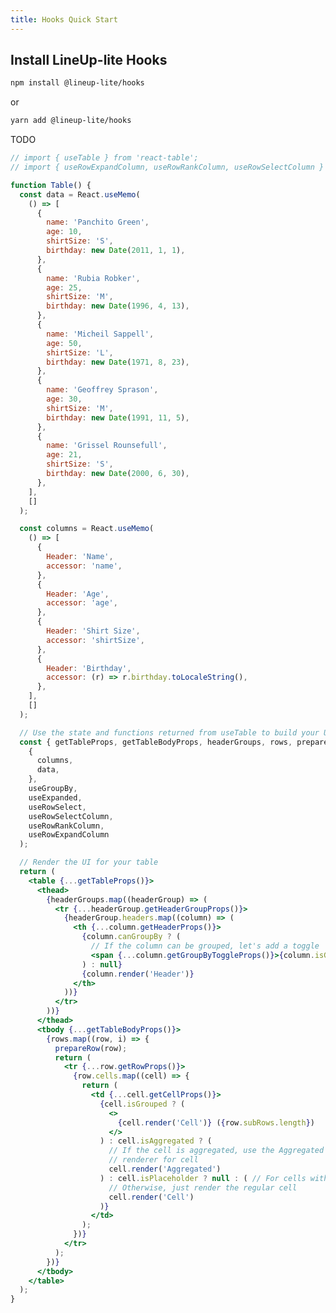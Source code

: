 ```yaml
---
title: Hooks Quick Start
---
```


## Install LineUp-lite Hooks

```sh
npm install @lineup-lite/hooks
```

or

```sh
yarn add @lineup-lite/hooks
```

TODO

```jsx live
// import { useTable } from 'react-table';
// import { useRowExpandColumn, useRowRankColumn, useRowSelectColumn } from '@lineup-lite/hooks';

function Table() {
  const data = React.useMemo(
    () => [
      {
        name: 'Panchito Green',
        age: 10,
        shirtSize: 'S',
        birthday: new Date(2011, 1, 1),
      },
      {
        name: 'Rubia Robker',
        age: 25,
        shirtSize: 'M',
        birthday: new Date(1996, 4, 13),
      },
      {
        name: 'Micheil Sappell',
        age: 50,
        shirtSize: 'L',
        birthday: new Date(1971, 8, 23),
      },
      {
        name: 'Geoffrey Sprason',
        age: 30,
        shirtSize: 'M',
        birthday: new Date(1991, 11, 5),
      },
      {
        name: 'Grissel Rounsefull',
        age: 21,
        shirtSize: 'S',
        birthday: new Date(2000, 6, 30),
      },
    ],
    []
  );

  const columns = React.useMemo(
    () => [
      {
        Header: 'Name',
        accessor: 'name',
      },
      {
        Header: 'Age',
        accessor: 'age',
      },
      {
        Header: 'Shirt Size',
        accessor: 'shirtSize',
      },
      {
        Header: 'Birthday',
        accessor: (r) => r.birthday.toLocaleString(),
      },
    ],
    []
  );

  // Use the state and functions returned from useTable to build your UI
  const { getTableProps, getTableBodyProps, headerGroups, rows, prepareRow } = useTable(
    {
      columns,
      data,
    },
    useGroupBy,
    useExpanded,
    useRowSelect,
    useRowSelectColumn,
    useRowRankColumn,
    useRowExpandColumn
  );

  // Render the UI for your table
  return (
    <table {...getTableProps()}>
      <thead>
        {headerGroups.map((headerGroup) => (
          <tr {...headerGroup.getHeaderGroupProps()}>
            {headerGroup.headers.map((column) => (
              <th {...column.getHeaderProps()}>
                {column.canGroupBy ? (
                  // If the column can be grouped, let's add a toggle
                  <span {...column.getGroupByToggleProps()}>{column.isGrouped ? '🛑 ' : '👊 '}</span>
                ) : null}
                {column.render('Header')}
              </th>
            ))}
          </tr>
        ))}
      </thead>
      <tbody {...getTableBodyProps()}>
        {rows.map((row, i) => {
          prepareRow(row);
          return (
            <tr {...row.getRowProps()}>
              {row.cells.map((cell) => {
                return (
                  <td {...cell.getCellProps()}>
                    {cell.isGrouped ? (
                      <>
                        {cell.render('Cell')} ({row.subRows.length})
                      </>
                    ) : cell.isAggregated ? (
                      // If the cell is aggregated, use the Aggregated
                      // renderer for cell
                      cell.render('Aggregated')
                    ) : cell.isPlaceholder ? null : ( // For cells with repeated values, render null
                      // Otherwise, just render the regular cell
                      cell.render('Cell')
                    )}
                  </td>
                );
              })}
            </tr>
          );
        })}
      </tbody>
    </table>
  );
}
```
